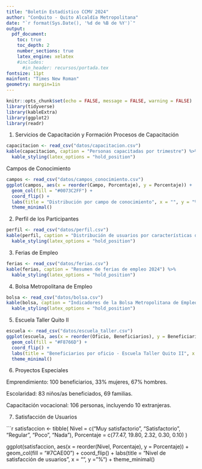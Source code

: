 ```yaml
---
title: "Boletín Estadístico CCMV 2024"
author: "ConQuito - Quito Alcaldía Metropolitana"
date: "`r format(Sys.Date(), '%d de %B de %Y')`"
output:
  pdf_document:
    toc: true
    toc_depth: 2
    number_sections: true
    latex_engine: xelatex
    #includes:
      #in_header: recursos/portada.tex
fontsize: 11pt
mainfont: "Times New Roman"
geometry: margin=1in
---
```


```r
knitr::opts_chunk$set(echo = FALSE, message = FALSE, warning = FALSE)
library(tidyverse)
library(kableExtra)
library(ggplot2)
library(readr)

```

1. Servicios de Capacitación y Formación
Procesos de Capacitación

```r
capacitacion <- read_csv("datos/capacitacion.csv")
kable(capacitacion, caption = "Personas capacitadas por trimestre") %>%
  kable_styling(latex_options = "hold_position")
```

Campos de Conocimiento

```r
campos <- read_csv("datos/campos_conocimiento.csv")
ggplot(campos, aes(x = reorder(Campo, Porcentaje), y = Porcentaje)) +
  geom_col(fill = "#0073C2FF") +
  coord_flip() +
  labs(title = "Distribución por campo de conocimiento", x = "", y = "%") +
  theme_minimal()
```

2. Perfil de los Participantes

```r
perfil <- read_csv("datos/perfil.csv")
kable(perfil, caption = "Distribución de usuarios por características demográficas") %>%
  kable_styling(latex_options = "hold_position")
```

3. Ferias de Empleo

```r
ferias <- read_csv("datos/ferias.csv")
kable(ferias, caption = "Resumen de ferias de empleo 2024") %>%
  kable_styling(latex_options = "hold_position")
```

4. Bolsa Metropolitana de Empleo

```r
bolsa <- read_csv("datos/bolsa.csv")
kable(bolsa, caption = "Indicadores de la Bolsa Metropolitana de Empleo") %>%
  kable_styling(latex_options = "hold_position")
```

5. Escuela Taller Quito II

```r
escuela <- read_csv("datos/escuela_taller.csv")
ggplot(escuela, aes(x = reorder(Oficio, Beneficiarios), y = Beneficiarios)) +
  geom_col(fill = "#F8766D") +
  coord_flip() +
  labs(title = "Beneficiarios por oficio - Escuela Taller Quito II", x = "", y = "Personas") +
  theme_minimal()
```

6. Proyectos Especiales

Emprendimiento: 100 beneficiarios, 33% mujeres, 67% hombres.

Escolaridad: 83 niños/as beneficiados, 69 familias.

Capacitación vocacional: 106 personas, incluyendo 10 extranjeras.

7. Satisfacción de Usuarios

```r
satisfaccion <- tibble(
  Nivel = c("Muy satisfactorio", "Satisfactorio", "Regular", "Poco", "Nada"),
  Porcentaje = c(77.47, 19.80, 2.32, 0.30, 0.10)
)

ggplot(satisfaccion, aes(x = reorder(Nivel, Porcentaje), y = Porcentaje)) +
  geom_col(fill = "#7CAE00") +
  coord_flip() +
  labs(title = "Nivel de satisfacción de usuarios", x = "", y = "%") +
  theme_minimal()
